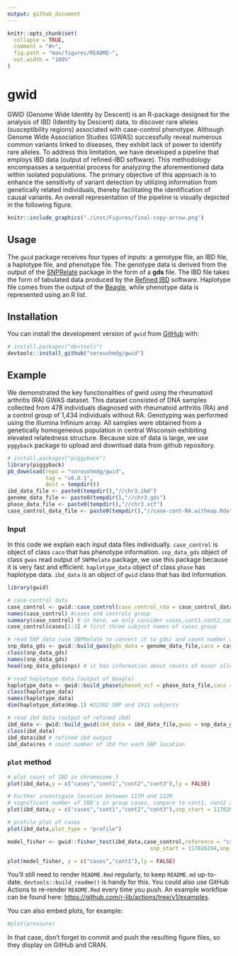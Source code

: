 ```yaml
---
output: github_document
---
```


<!-- README.md is generated from README.Rmd. Please edit that file -->

```r
knitr::opts_chunk$set(
  collapse = TRUE,
  comment = "#>",
  fig.path = "man/figures/README-",
  out.width = "100%"
)
```

# gwid

<!-- badges: start -->
<!-- badges: end -->

GWID (Genome Wide Identity by Descent) is an R-package designed for the analysis of IBD (Identity by Descent) data, to discover rare alleles (susceptibility regions) associated with case-control phenotype. Although Genome Wide Association Studies (GWAS) successfully reveal numerous common variants linked to diseases, they exhibit lack of power to identify rare alleles. To address this limitation, we have developed a pipeline that employs IBD data (output of refined-IBD software). This methodology encompasses a sequential process for analyzing the aforementioned data within isolated populations. The primary objective of this approach is to enhance the sensitivity of variant detection by utilizing information from genetically related individuals, thereby facilitating the identification of causal variants. An overall representation of the pipeline is visually depicted in the following figure.



```r
knitr::include_graphics("./inst/Figures/final-copy-arrow.png")
``` 

## Usage

The `gwid` package receives four types of inputs: a genotype file, an IBD file, a haplotype file, and  phenotype file. The genotype data is derived from the output of the [SNPRelate](https://www.bioconductor.org/packages/release/bioc/html/SNPRelate.html) package in the form of a **gds** file. The IBD file takes the form of tabulated data produced by the [Refined IBD](https://faculty.washington.edu/browning/refined-ibd.html) software. Haplotype file comes from the output of the [Beagle](http://faculty.washington.edu/browning/beagle/beagle.html), while phenotype data is represented using an R list.

## Installation

You can install the development version of `gwid` from [GitHub](https://github.com/) with:

``` r
# install.packages("devtools")
devtools::install_github("soroushmdg/gwid")
```

## Example

We demonstrated the key functionalities of gwid using the rheumatoid arthritis (RA) GWAS dataset. This dataset consisted of DNA samples collected from 478 individuals diagnosed with rheumatoid arthritis (RA) and a control
group of 1,434 individuals without RA. Genotyping was performed using the Illumina Infinium array. All samples were
obtained from a genetically homogeneous population in central Wisconsin exhibiting elevated relatedness structure. Because size of data is large, we use `pggyback` package to upload and download data from github repository. 
```r
# install.packages("piggyback")
library(piggyback)
pb_download(repo = "soroushmdg/gwid",
            tag = "v0.0.1",
            dest = tempdir())
ibd_data_file <- paste0(tempdir(),"//chr3.ibd")
genome_data_file <- paste0(tempdir(),"//chr3.gds")
phase_data_file <- paste0(tempdir(),"//chr3.vcf")
case_control_data_file <- paste0(tempdir(),"//case-cont-RA.withmap.Rda")
```
### Input
In this code we explain each input data files individually. `case_control` is object of class `caco` that has phenotype information.  `snp_data_gds` object of class `gwas` read output of `SNPRelate` package, we use this package because it is very fast and efficient. `haplotype_data` object of class `phase` has haplotype data. `ibd_data` is an object of `gwid` class that has ibd information.  

```r
library(gwid)

# case-control data
case_control <- gwid::case_control(case_control_rda = case_control_data_file)
names(case_control) #cases and controls group
summary(case_control) # in here, we only consider cases,cont1,cont2,cont3 groups in the study
case_control$cases[1:3] # first three subject names of cases group

# read SNP data (use SNPRelate to convert it to gds) and count number of minor alleles  
snp_data_gds <- gwid::build_gwas(gds_data = genome_data_file,caco = case_control,gwas_generator = TRUE)
class(snp_data_gds)
names(snp_data_gds)
head(snp_data_gds$snps) # it has information about counts of minor alleles in each location.

# read haplotype data (output of beagle)
haplotype_data <- gwid::build_phase(phased_vcf = phase_data_file,caco = case_control)
class(haplotype_data)
names(haplotype_data)
dim(haplotype_data$Hap.1) #22302 SNP and 1911 subjects

# read ibd data (output of refined ibd)
ibd_data <- gwid::build_gwid(ibd_data = ibd_data_file,gwas = snp_data_gds)
class(ibd_data)
ibd_data$ibd # refined ibd output
ibd_data$res # count number of ibd for each SNP location 

```


### `plot` method
```r
# plot count of IBD in chromosome 3
plot(ibd_data,y = c("cases","cont1","cont2","cont3"),ly = FALSE) 

# Further investigate location between 117M and 122M
# significant number of IBD's in group cases, compare to cont1, cont2 and cont3.
plot(ibd_data,y = c("cases","cont1","cont2","cont3"),snp_start = 117026294,snp_end = 122613594,ly = FALSE) 

# profile plot of cases
plot(ibd_data,plot_type = "profile")
```


```r
model_fisher <- gwid::fisher_test(ibd_data,case_control,reference = "cases",
                                             snp_start = 117026294,snp_end = 122613594)

plot(model_fisher, y = c("cases","cont1"),ly = FALSE)
```






You'll still need to render `README.Rmd` regularly, to keep `README.md` up-to-date. `devtools::build_readme()` is handy for this. You could also use GitHub Actions to re-render `README.Rmd` every time you push. An example workflow can be found here: <https://github.com/r-lib/actions/tree/v1/examples>.

You can also embed plots, for example:

```r
#plot(pressure)
```

In that case, don't forget to commit and push the resulting figure files, so they display on GitHub and CRAN.
